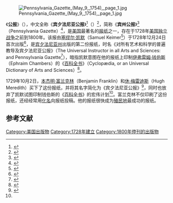 {{Infobox newspaper
| name               = 公报<br>The Gazette
| image              = Benjamin Franklin statue by Ernst Plassman (1872).jpg
| image_size         = 210px
| caption            = 手持《宾夕法尼亚州公报》复印本的本杰明·富兰克林雕像
| type               = 
| format             = 
| foundation         = 1728年12月24日<ref name="Frasca2006">{{cite book|author=Ralph Frasca|title=Benjamin Franklin's Printing Network: Disseminating Virtue in Early America|url=https://books.google.com/books?id=CY2UVzcU5l0C&pg=PA33|year=2006|publisher=University of Missouri Press|isbn=978-0-8262-6492-3|pages=33–|access-date=2020-07-04|archive-date=2020-07-15|archive-url=https://web.archive.org/web/20200715023137/https://books.google.com/books?id=CY2UVzcU5l0C&pg=PA33|dead-url=no}}</ref>
| ceased publication = 1800年
| circulation        = 
| headquarters       = {{USA}}[[宾夕法尼亚州|宾夕法尼亚州]]
| political          = 
| publisher            = 
| editor             = 
| founder            = [[塞缪尔·凯默|塞缪尔·凯默]]
| language           = [[英语|英语]]
| website           = [https://www.uspto.gov/learning-and-resources/official-gazette Official Gazette]
}}
[[Image:Pennsylvania_Gazette_(May_9,_1754),_page_1.jpg|right]]

《'''公报'''》（{{lang-en|The Gazette}}），中文全称《'''宾夕法尼亚公报'''》<ref>{{cite book|author1=杰伊·布莱克编著|author2=詹宁斯·布莱恩特编著|author3=苏珊·汤普森编著|coauthors=张咏华编著|title=大众传播通论|url=https://books.google.com/books?id=aPRBDwAAQBAJ&pg=PT206|date=2017-12-07|publisher=飞翔时代|pages=206–|id=GGKEY:3JB0W5B0EYB|access-date=2020-07-04|archive-date=2020-07-15|archive-url=https://web.archive.org/web/20200715204507/https://books.google.com/books?id=aPRBDwAAQBAJ&pg=PT206|dead-url=no}}</ref>（{{lang|en|The Pennsylvania Gazette}}）<ref name="WendlerTremml2013">{{cite book|author1=Michael Wendler|author2=Bernd Tremml|author3=Bernard John Buecker|title=Key Aspects of German Business Law: A Practical Manual|url=https://books.google.com/books?id=Nj6bBwAAQBAJ&pg=PA211|date=2013-06-05|publisher=Springer Science & Business Media|isbn=978-3-540-24776-0|pages=211–|access-date=2020-07-04|archive-date=2020-08-02|archive-url=https://web.archive.org/web/20200802030705/https://books.google.com/books?id=Nj6bBwAAQBAJ&pg=PA211|dead-url=no}}</ref>，简称《'''宾州公报'''》<ref name="何日生2017">{{cite book|author=何日生|title=建构式新闻|url=https://books.google.com/books?id=fjFsDwAAQBAJ&pg=PA330|date=2017-09-13|publisher=五南图书出版股份有限公司|isbn=978-957-11-9311-3|pages=330–|access-date=2020-07-04|archive-date=2020-08-02|archive-url=https://web.archive.org/web/20200802042926/https://books.google.com/books?id=fjFsDwAAQBAJ&pg=PA330|dead-url=no}}</ref>（Pennsylvania Gazette）<ref name="Shen1966">{{cite book|author=Zonglin Shen|title=Pao hspueh|url=https://books.google.com/books?id=GNgVAAAAMAAJ|year=1966|pages=114–|access-date=2020-07-04|archive-date=2020-08-02|archive-url=https://web.archive.org/web/20200802035242/https://books.google.com/books?id=GNgVAAAAMAAJ|dead-url=no}}</ref>，是[[美国|美国]]最著名的[[报纸|报纸]]之一，存在于1728年[[美国独立战争|美国独立战争]]之前到1800年。该报由[[塞缪尔·凯默|塞缪尔·凯默]]（Samuel Keimer<ref name="contributors">{{cite book|author=Wikipedia contributors|title=Focus On: 100 Most Popular American Autobiographers|url=https://books.google.com/books?id=Os5CDwAAQBAJ&pg=RA3-PA1936|publisher=e-artnow sro|pages=3–|id=GGKEY:BRS6TPYR76F|access-date=2020-07-04|archive-date=2020-07-15|archive-url=https://web.archive.org/web/20200715204705/https://books.google.com/books?id=Os5CDwAAQBAJ&pg=RA3-PA1936|dead-url=no}}</ref>）于1728年12月24日首次出版<ref name="on1940">{{cite book|author=Best Books on|title=Pennsylvania; a Guide to the Keystone State,|url=https://books.google.com/books?id=OkPJS1Z8kA0C&pg=PA133|year=1940|publisher=Best Books on|isbn=978-1-62376-037-3|pages=133–|access-date=2020-07-04|archive-date=2020-08-02|archive-url=https://web.archive.org/web/20200802043039/https://books.google.com/books?id=OkPJS1Z8kA0C&pg=PA133|dead-url=no}}</ref>，是[[宾夕法尼亚州|宾夕法尼亚州]]出版的第二份报纸，时名《对所有艺术和科学的普遍教导及宾夕法尼亚公报》（The Universal Instructor in all Arts and Sciences: and Pennsylvania Gazette<ref name="Mease1811">{{cite book|author=James Mease|title=The Picture of Philadelphia: Giving an Account of Its Origin, Increase and Improvements in Arts, Sciences, Manufactures, Commerce and Revenue|url=https://books.google.com/books?id=nDYVAAAAYAAJ&pg=PA82|year=1811|publisher=B. & T. Kite, no. 20, N. Third-street. For Sale by them and Joseph Delaplaine.|pages=82–|access-date=2020-07-04|archive-date=2020-07-06|archive-url=https://web.archive.org/web/20200706035708/https://books.google.com/books?id=nDYVAAAAYAAJ&pg=PA82|dead-url=no}}</ref>），暗指凯默意图在他的报纸上印制[[伊弗雷姆·钱伯斯|伊弗雷姆·钱伯斯]]（Ephraim Chambers）的《[[百科全书；或艺术与科学通用字典|百科全书]]》（Cyclopædia, or an Universal Dictionary of Arts and Sciences）<ref name="loc">{{cite web|title=Pennsylvania Gazette, Philadelphia|url=https://www.loc.gov/rr/news/circulars/pagazette.txt|accessdate=2006-12-07|date=2006|publisher=Library of Congress|archive-date=2017-02-11|archive-url=https://web.archive.org/web/20170211072600/http://www.loc.gov/rr/news/circulars/pagazette.txt|dead-url=no}}</ref>。

1729年10月2日，[[本杰明·富兰克林|本杰明·富兰克林]]（Benjamin Franklin）和[[休·梅雷迪斯|休·梅雷迪斯]]（Hugh Meredith）买下了这份报纸，并将其名字简化为《宾夕法尼亚公报》<ref name="蔡骐蔡雯1998">{{cite book|author1=蔡骐|author2=蔡雯|title=美国传媒与大众文化: 200年美国传播现象透视|url=https://books.google.com/books?id=19YpAQAAIAAJ|year=1998|publisher=新华出版社|isbn=978-7-5011-4074-9|pages=43–|access-date=2020-07-04|archive-date=2020-08-02|archive-url=https://web.archive.org/web/20200802043017/https://books.google.com/books?id=19YpAQAAIAAJ|dead-url=no}}</ref>，同时也放弃了凯默试图印制钱伯斯的《[[百科全书；或艺术与科学通用字典|百科全书]]》的宏伟计划<ref name="loc" />。富兰克林不仅印刷了这份报纸，还经经常用[[化名|化名]]向报纸投稿。他的报纸很快成为[[殖民地|殖民地]]最成功的报纸。

==参考文献==
{{reflist}}

[[Category:美国出版物|Category:美国出版物]]
[[Category:1728年建立|Category:1728年建立]]
[[Category:1800年停刊的出版物|Category:1800年停刊的出版物]]